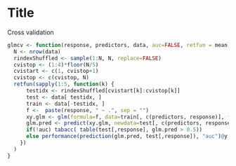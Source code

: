 Title
========================================================

Cross validation
```r
glmcv <- function(response, predictors, data, auc=FALSE, retfun = mean){
  N <- nrow(data)
  rindexShuffled <- sample(1:N, N, replace=FALSE)
  cvistop <- (1:4)*floor(N/5)
  cvistart <- c(1, cvistop+1)
  cvistop <- c(cvistop, N)
  retfun(sapply(1:5, function(k) {
      testidx <- rindexShuffled[cvistart[k]:cvistop[k]]
      test <- data[ testidx, ]
      train <- data[-testidx, ]
      f <-  paste(response, " ~ .", sep = "")
      xy.glm <- glm(formula=f, data=train[, c(predictors, response)], family="binomial")
      glm.pred <- predict(xy.glm, newdata=test[, c(predictors, response)], type="response")
      if(!auc) tabacc( table(test[,response], glm.pred > 0.5))
      else performance(prediction(glm.pred, test[,response]), "auc")@y.values[[1]]
    })
  )
}
```
